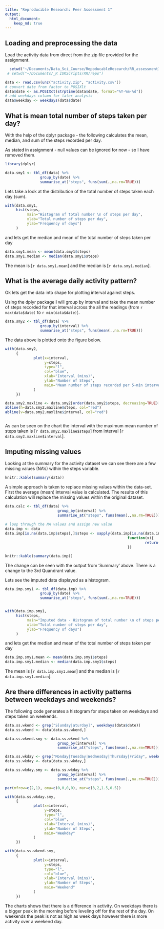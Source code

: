 ```yaml
---
title: "Reproducible Research: Peer Assessment 1"
output: 
  html_document:
    keep_md: true
---
```



## Loading and preprocessing the data

Load the activity data from direct from the zip file provided for the assignment.
```r
  setwd("~/Documents/Data_Sci_Course/RepoducableResearch/RR_assessment1")
 # setwd("~/Documents/_R IUKScripts/RR/repo")
```

```r
data <- read.csv(unz("activity.zip", "activity.csv"))
# convert date from factor to POSIXlt
data$date <- as.POSIXct(strptime(data$date, format="%Y-%m-%d"))
# add weekdays column for later analysis
data$weekday <- weekdays(data$date)
```

## What is mean total number of steps taken per day?

With the help of the dplyr package - the following calculates the mean, median, and sum of the steps recorded per day.

As stated in assignment - null values can be ignored for now - so I have removed them.

```r
library(dplyr)

data.smy1 <- tbl_df(data) %>% 
                group_by(date) %>%
                summarise_at("steps", funs(sum(.,na.rm=TRUE)))

```

Lets take a look at the distribution of the total number of steps taken each day (sum).

```r
with(data.smy1, 
     hist(steps, 
          main="Histogram of total number \n of steps per day", 
          xlab="Total number of steps per day",
          ylab="Frequency of days")
     )
```

and lets get the median and mean of the total number of steps taken per day

```r
data.smy1.mean <- mean(data.smy1$steps)
data.smy1.median <- median(data.smy1$steps)
```

The mean is [`r data.smy1.mean`] and the median is [`r data.smy1.median`]. 

## What is the average daily activity pattern?

Ok lets get the data into shape for plotting interval against steps. 

Using the dplyr package I will group by interval and take the mean number of steps recorded for that interval across the all the readings (from `r max(data$date)` to `r min(data$date)`).

```r
data.smy2 <- tbl_df(data) %>% 
                group_by(interval) %>% 
                summarise_at("steps", funs(mean(.,na.rm=TRUE)))
```

The data above is plotted onto the figure below.

```r



with(data.smy2, 
     {
             plot(x=interval,
                  y=steps, 
                  type="l",
                  col="blue", 
                  xlab="Interval (mins)",
                  ylab="Number of Steps",
                  main="Mean number of steps recorded per 5-min interval"
             )
     })

data.smy2.maxline <- data.smy2[order(data.smy2$steps, decreasing=TRUE)[1],]
abline(h=data.smy2.maxline$steps, col="red")
abline(v=data.smy2.maxline$interval, col="red")
```

```r

```

As can be seen on the chart the interval with the maximum mean number of steps taken is [`r data.smy2.maxline$steps`] from interval [`r data.smy2.maxline$interval`].

## Imputing missing values

Looking at the summary for the activity dataset we can see there are a few missing values (NA's) within the steps variable.

```r
knitr::kable(summary(data))
```

A simple approach is taken to replace missing values within the data-set. First the average (mean) interval value is calculated. The results of this calculation will replace the missing values within the original dataset.

```r

data.calc <- tbl_df(data) %>% 
                        group_by(interval) %>%
                        summarise_at("steps", funs(mean(.,na.rm=TRUE)))
                
# loop through the NA values and assign new value
data.imp <- data
data.imp[is.na(data.imp$steps),]$steps <- sapply(data.imp[is.na(data.imp$steps),]$interval, 
                                                        function(x){
                                                                return(data.calc$steps[which(data.calc$interval==x)])
                                                        })

knitr::kable(summary(data.imp))

```

The change can be seen with the output from 'Summary' above. There is a change to the 3rd Quandrant value.

Lets see the imputed data displayed as a histogram.

```r
data.imp.smy1 <- tbl_df(data.imp) %>% 
                group_by(date) %>%
                summarise_at("steps", funs(sum(.,na.rm=TRUE)))


with(data.imp.smy1, 
     hist(steps, 
          main="Imputed data - Histogram of total number \n of steps per day", 
          xlab="Total number of steps per day",
          ylab="Frequency of days")
     )
```


and lets get the median and mean of the total number of steps taken per day

```r
data.imp.smy1.mean <- mean(data.imp.smy1$steps)
data.imp.smy1.median <- median(data.imp.smy1$steps)
```

The mean is [`r data.imp.smy1.mean`] and the median is [`r data.imp.smy1.median`]. 


## Are there differences in activity patterns between weekdays and weekends?

The following code generates a histogram for steps taken on weekdays and steps taken on weekends.

```r

data.ss.wkend <- grep("S[unday|aturday]", weekdays(data$date))
data.ss.wkend <- data[data.ss.wkend,]

data.ss.wkend.smy <- data.ss.wkend %>%
                        group_by(interval) %>%
                        summarise_at("steps", funs(mean(.,na.rm=TRUE)))

data.ss.wkday <- grep("Monday|Tuesday|Wednesday|Thursday|Friday", weekdays(data$date))
data.ss.wkday <- data[data.ss.wkday,]

data.ss.wkday.smy <- data.ss.wkday %>%
                        group_by(interval) %>%
                        summarise_at("steps", funs(mean(.,na.rm=TRUE)))

par(mfrow=c(2,1), oma=c(0,0,0,0), mar=c(3,2,1.5,0.5))

with(data.ss.wkday.smy, 
     {
             plot(x=interval,
                  y=steps, 
                  type="l",
                  col="blue", 
                  xlab="Interval (mins)",
                  ylab="Number of Steps",
                  main="Weekday"
             )
     })

with(data.ss.wkend.smy, 
     {
             plot(x=interval,
                  y=steps, 
                  type="l",
                  col="blue", 
                  xlab="Interval (mins)",
                  ylab="Number of Steps",
                  main="Weekend"
             )
     })

```

The charts shows that there is a difference in activity. On weekdays there is a bigger peak in the morning before leveling off for the rest of the day. On weekends the peak is not as high as week days however there is more activity over a weekend day.


